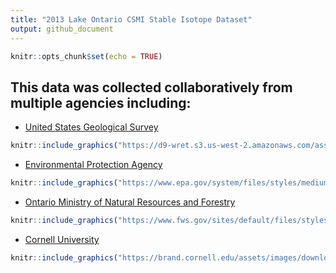 ```yaml
---
title: "2013 Lake Ontario CSMI Stable Isotope Dataset"
output: github_document
---
```


```r
knitr::opts_chunk$set(echo = TRUE)
```

## This data was collected collaboratively from multiple agencies including:
* [United States Geological Survey](https://www.usgs.gov/)
```r
knitr::include_graphics("https://d9-wret.s3.us-west-2.amazonaws.com/assets/palladium/production/s3fs-public/thumbnails/image/usgs-placeholder_0.png")
```

* [Environmental Protection Agency](https://www.epa.gov/)
```r
knitr::include_graphics("https://www.epa.gov/system/files/styles/medium/private/images/2021-12/375x250_epa_seal_noring.png?itok=zpXlVA0X")
```

* [Ontario Ministry of Natural Resources and Forestry](https://www.ontario.ca/page/ministry-natural-resources-and-forestry)
```r
knitr::include_graphics("https://www.fws.gov/sites/default/files/styles/large/public/2020-08/mnrflogo.jpg?itok=sh0zbow5")
```

* [Cornell University](https://cals.cornell.edu/biological-field-station-shackelton-point)
```r
knitr::include_graphics("https://brand.cornell.edu/assets/images/downloads/logos/cornell_logo_simple/cornell_logo_simple_black.svg")
```





